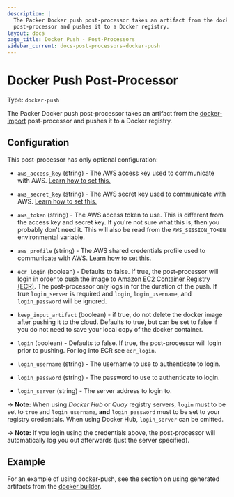 ```yaml
---
description: |
  The Packer Docker push post-processor takes an artifact from the docker-import
  post-processor and pushes it to a Docker registry.
layout: docs
page_title: Docker Push - Post-Processors
sidebar_current: docs-post-processors-docker-push
---
```


# Docker Push Post-Processor

Type: `docker-push`

The Packer Docker push post-processor takes an artifact from the
[docker-import](/docs/post-processors/docker-import.html) post-processor and
pushes it to a Docker registry.

## Configuration

This post-processor has only optional configuration:

- `aws_access_key` (string) - The AWS access key used to communicate with
  AWS. [Learn how to set
  this.](/docs/builders/amazon.html#specifying-amazon-credentials)

- `aws_secret_key` (string) - The AWS secret key used to communicate with
  AWS. [Learn how to set
  this.](/docs/builders/amazon.html#specifying-amazon-credentials)

- `aws_token` (string) - The AWS access token to use. This is different from
  the access key and secret key. If you're not sure what this is, then you
  probably don't need it. This will also be read from the `AWS_SESSION_TOKEN`
  environmental variable.

- `aws_profile` (string) - The AWS shared credentials profile used to
  communicate with AWS. [Learn how to set
  this.](/docs/builders/amazon.html#specifying-amazon-credentials)

- `ecr_login` (boolean) - Defaults to false. If true, the post-processor will
  login in order to push the image to [Amazon EC2 Container Registry
  (ECR)](https://aws.amazon.com/ecr/). The post-processor only logs in for
  the duration of the push. If true `login_server` is required and `login`,
  `login_username`, and `login_password` will be ignored.

- `keep_input_artifact` (boolean) - if true, do not delete the docker image
  after pushing it to the cloud. Defaults to true, but can be set to false if
  you do not need to save your local copy of the docker container.

- `login` (boolean) - Defaults to false. If true, the post-processor will
  login prior to pushing. For log into ECR see `ecr_login`.

- `login_username` (string) - The username to use to authenticate to login.

- `login_password` (string) - The password to use to authenticate to login.

- `login_server` (string) - The server address to login to.

-&gt; **Note:** When using _Docker Hub_ or _Quay_ registry servers, `login`
must to be set to `true` and `login_username`, **and** `login_password` must to
be set to your registry credentials. When using Docker Hub, `login_server` can
be omitted.

-&gt; **Note:** If you login using the credentials above, the post-processor
will automatically log you out afterwards (just the server specified).

## Example

For an example of using docker-push, see the section on using generated
artifacts from the [docker builder](/docs/builders/docker.html).
